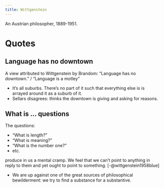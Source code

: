 ```yaml
---
title: Wittgenstein
---
```


An Austrian philosopher, 1889-1951.


# Quotes

## Language has no downtown
A view attributed to Wittgenstein by Brandom: "Language has no downtown." / "Language is a motley"

- It's all suburbs. There's no part of it such that everything else is is arrayed around it as a suburb of it.
- Sellars disagrees: thinks the downtown is giving and asking for reasons.

## What is ... questions

The questions:

 - "What is length?"
 - "What is meaning?"
 - "What is the number one?"
 - etc.

produce in us a mental cramp. We feel that we can't point to anything in reply to them and yet ought to point to something. [-@wittgenstein1958blue]

- We are up against one of the great sources of philosophical bewilderment: we try to find a substance for a substantive.